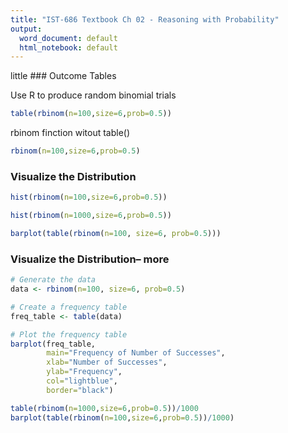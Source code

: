 ```yaml
---
title: "IST-686 Textbook Ch 02 - Reasoning with Probability"
output:
  word_document: default
  html_notebook: default
---
```

little 
### Outcome Tables

Use R to produce random binomial trials

```r

table(rbinom(n=100,size=6,prob=0.5))

```

rbinom finction witout table()

```r
rbinom(n=100,size=6,prob=0.5)
```

### Visualize the Distribution

```r
hist(rbinom(n=100,size=6,prob=0.5))

hist(rbinom(n=1000,size=6,prob=0.5))
```


```r
barplot(table(rbinom(n=100, size=6, prob=0.5)))
```


### Visualize the Distribution-- more 

```r
# Generate the data
data <- rbinom(n=100, size=6, prob=0.5)

# Create a frequency table
freq_table <- table(data)

# Plot the frequency table
barplot(freq_table, 
        main="Frequency of Number of Successes", 
        xlab="Number of Successes", 
        ylab="Frequency", 
        col="lightblue", 
        border="black")

```



```r
table(rbinom(n=1000,size=6,prob=0.5))/1000
barplot(table(rbinom(n=100,size=6,prob=0.5))/1000)
```

